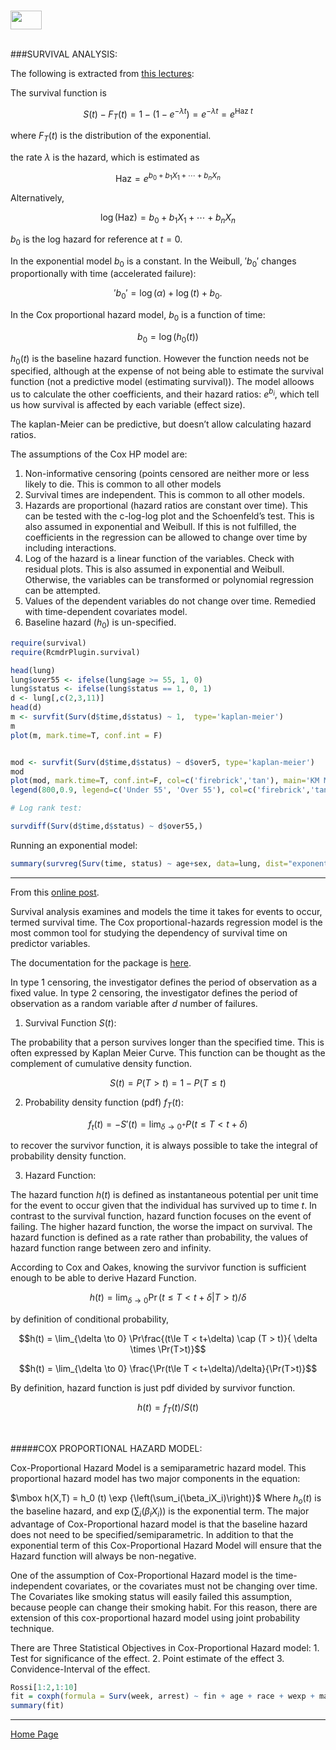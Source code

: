 <br>
<a href="http://rinterested.github.io/statistics/index.html">
<img HEIGHT="30" WIDTH="50" src="https://cloud.githubusercontent.com/assets/9312897/10556783/a27a26fa-745c-11e5-9b1a-2d5bd737387a.PNG"></a>
<br><br>



###SURVIVAL ANALYSIS:
<br>


The following is extracted from [this lectures](https://youtu.be/vX3l36ptrTU):


The survival function is

$$S(t)- F_T(t)=1-\left ( 1- e^{-\lambda t}  \right)=e^{-\lambda t} =e^{\text{Haz }t}$$

where $F_T(t)$ is the distribution of the exponential.

the rate $\lambda$ is the hazard, which is estimated as

$$\text{Haz}= e^{b_0 +b_1 X_1+\cdots+b_nX_n}$$

Alternatively,

$$\log(\text{Haz})= b_0 +b_1 X_1+\cdots+b_nX_n$$

$b_0$ is the log hazard for reference at $t=0.$

In the exponential model $b_0$ is a constant. In the Weibull, $'b_0'$ changes proportionally with time (accelerated failure):

$$'b_0'= \log(\alpha) +\log(t) +b_0.$$

In the Cox proportional hazard model, $b_0$ is a function of time:

$$b_0= \log(h_0(t))$$

$h_0(t)$ is the baseline hazard function. However the function needs not be specified, although at the expense of not being able to estimate the survival function (not a predictive model (estimating survival)). The model alloows us to calculate the other coefficients, and their hazard ratios: $e^{b_i},$ which tell us how survival is affected by each variable (effect size).

The kaplan-Meier can be predictive, but doesn't allow calculating hazard ratios.

The assumptions of the Cox HP model are:

1. Non-informative censoring (points censored are neither more or less likely to die. This is common to all other models
2. Survival times are independent. This is common to all other models.
3. Hazards are proportional (hazard ratios are constant over time). This can be tested with the c-log-log plot and the Schoenfeld's test. This is also assumed in exponential and Weibull. If this is not fulfilled, the coefficients in the regression can be allowed to change over time by including interactions.
4. Log of the hazard is a linear function of the variables. Check with residual plots. This is also assumed in exponential and Weibull. Otherwise, the variables can be transformed or polynomial regression can be attempted.
5. Values of the dependent variables do not change over time. Remedied with time-dependent covariates model.
6. Baseline hazard ($h_0$) is un-specified.


```r
require(survival)
require(RcmdrPlugin.survival)
```

```r
head(lung)
lung$over55 <- ifelse(lung$age >= 55, 1, 0)
lung$status <- ifelse(lung$status == 1, 0, 1)
d <- lung[,c(2,3,11)]
head(d)
m <- survfit(Surv(d$time,d$status) ~ 1,  type='kaplan-meier')
m
plot(m, mark.time=T, conf.int = F)


mod <- survfit(Surv(d$time,d$status) ~ d$over5, type='kaplan-meier')
mod
plot(mod, mark.time=T, conf.int=F, col=c('firebrick','tan'), main='KM Model', ylab='S(t)', xlab='time (days)')
legend(800,0.9, legend=c('Under 55', 'Over 55'), col=c('firebrick','tan'), lty=1, lwd=2, bty='')

# Log rank test:

survdiff(Surv(d$time,d$status) ~ d$over55,)
```

Running an exponential model:

```r
summary(survreg(Surv(time, status) ~ age+sex, data=lung, dist="exponential") )
```


---

From this [online post](http://rstudio-pubs-static.s3.amazonaws.com/24297_bf2df6a34356445d8afa0968961e5091.html).

Survival analysis examines and models the time it takes for events to occur, termed survival time. The Cox proportional-hazards regression model is the most common tool for studying the dependency of survival time on predictor variables.

The documentation for the package is [here](https://socserv.socsci.mcmaster.ca/jfox/Books/Companion/appendix/Appendix-Cox-Regression.pdf).

In type 1 censoring, the investigator defines the period of observation as a fixed value. In type 2 censoring, the investigator defines the period of observation as a random variable after $d$ number of failures. 

  1. Survival Function $S(t):$ 

The probability that a person survives longer than the specified time. This is often expressed by Kaplan Meier Curve. This function can be thought as the complement of cumulative density function.

$$S(t) = P(T>t) = 1- P(T \le t)$$


  2. Probability density function (pdf) $f_{T}(t)$: 
  

$$f_{t}(t)= -S'(t)= \lim_{\delta \to 0^+} P(t \le T < t+\delta)$$

to recover the survivor function, it is always possible to take the integral of probability density function.

  3. Hazard Function: 
  
The hazard function $h(t)$ is defined as instantaneous potential per unit time for the event to occur given that the individual has survived up to time $t$. In contrast to the survival function, hazard function focuses on the event of failing. The higher hazard function, the worse the impact on survival. The hazard function is defined as a rate rather than probability, the values of hazard function range between zero and infinity.

According to Cox and Oakes, knowing the survivor function is sufficient enough to be able to derive Hazard Function.

$$h(t) = \lim_{\delta \to 0} \Pr(t\le T < t+\delta|T>t)/ \delta$$

by definition of conditional probability,

$$h(t) = \lim_{\delta \to 0} \Pr\frac{(t\le T < t+\delta) \cap (T > t)}{ \delta \times \Pr(T>t)}$$

$$h(t) = \lim_{\delta \to 0} \frac{\Pr(t\le T < t+\delta)/\delta}{\Pr(T>t)}$$

By definition, hazard function is just pdf divided by survivor function.

$$h(t) = f_{T}(t) / S(t)$$

<br>

#####COX PROPORTIONAL HAZARD MODEL:
<br>

Cox-Proportional Hazard Model is a semiparametric hazard model. This proportional hazard model has two major components in the equation:

$\mbox h(X,T) = h_0 (t)  \exp {\left(\sum_i(\beta_iX_i)\right)}$ Where $h_o(t)$ is the baseline hazard, and $\exp{(\sum_i(\beta_iX_i))}$ is the exponential term. The major advantage of Cox-Proportional hazard model is that the baseline hazard does not need to be specified/semiparametric. In addition to that the exponential term of this Cox-Proportional Hazard Model will ensure that the Hazard function will always be non-negative.

One of the assumption of Cox-Proportional Hazard model is the time-independent covariates, or the covariates must not be changing over time. The Covariates like smoking status will easily failed this assumption, because people can change their smoking habit. For this reason, there are extension of this cox-proportional hazard model using joint probability technique.

There are Three Statistical Objectives in Cox-Proportional Hazard model: 
   1. Test for significance of the effect. 
   2. Point estimate of the effect 
   3. Convidence-Interval of the effect.
   

```r
Rossi[1:2,1:10]
fit = coxph(formula = Surv(week, arrest) ~ fin + age + race + wexp + mar + paro + prio, data = Rossi)
summary(fit)
```


---

<a href="http://rinterested.github.io/statistics/index.html">Home Page</a>

